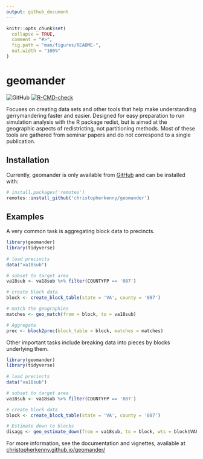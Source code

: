 ```yaml
---
output: github_document
---
```


<!-- README.md is generated from README.Rmd. Please edit that file -->

```r
knitr::opts_chunk$set(
  collapse = TRUE,
  comment = "#>",
  fig.path = "man/figures/README-",
  out.width = "100%"
)
```

# geomander

<!-- badges: start -->
![GitHub](https://img.shields.io/github/license/christopherkenny/geomander)
[![R-CMD-check](https://github.com/christopherkenny/geomander/workflows/R-CMD-check/badge.svg)](https://github.com/christopherkenny/geomander/actions)
<!-- badges: end -->

Focuses on creating data sets and other tools that help make understanding gerrymandering faster and easier. Designed for easy preparation to run simulation analysis with the R package redist, but is aimed at the geographic aspects of redistricting, not partitioning methods. Most of these tools are gathered from seminar papers and do not correspond to a single publication.

## Installation
<!---
You can install the released version of geomander from [CRAN](https://CRAN.R-project.org) with:

``` r
install.packages("geomander")
```

And the development version from [GitHub](https://github.com/) with:

``` r
# install.packages("devtools")
devtools::install_github("christopherkenny/geomander")
```
--->

Currently, geomander is only available from [GitHub](https://github.com/christopherkenny/geomander) and can be installed with:
```r
# install.packages('remotes')
remotes::install_github('christopherkenny/geomander')
```

## Examples

A very common task is aggregating block data to precincts.

```r
library(geomander)
library(tidyverse)
 
# load precincts
data("va18sub")

# subset to target area
va18sub <- va18sub %>% filter(COUNTYFP == '087')

# create block data
block <- create_block_table(state = 'VA', county = '087')  

# match the geographies
matches <- geo_match(from = block, to = va18sub)

# Aggregate
prec <- block2prec(block_table = block, matches = matches)

```

Other important tasks include breaking data into pieces by blocks underlying them.
```r
library(geomander)
library(tidyverse)
 
# load precincts
data("va18sub")

# subset to target area
va18sub <- va18sub %>% filter(COUNTYFP == '087')

# create block data
block <- create_block_table(state = 'VA', county = '087')  

# Estimate down to blocks
disagg <- geo_estimate_down(from = va18sub, to = block, wts = block$VAP, value = va18sub$G18USSRSTE)

```

For more information, see the documentation and vignettes, available at [christopherkenny.github.io/geomander/](christopherkenny.github.io/geomander/)
